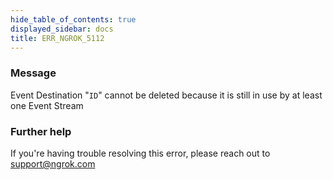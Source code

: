 ```yaml
---
hide_table_of_contents: true
displayed_sidebar: docs
title: ERR_NGROK_5112
---
```




### Message

Event Destination "`ID`" cannot be deleted because it is still in use by at least one Event Stream

<ErrorDetails error="err_ngrok_5112" />

### Further help

If you're having trouble resolving this error, please reach out to [support@ngrok.com](mailto:support@ngrok.com?subject=Help%20with%20ERR_NGROK_5112)
